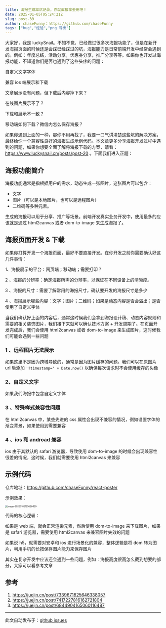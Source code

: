 ```yaml
---
title: 海报生成踩坑记录，你就直接拿去用吧！
date: 2025-01-05T05:24:21Z
slug: post-39
author: chaseFunny：https://github.com/chaseFunny
tags: ["bug","经验","png 导出"]
---
```


大家好，我是 luckySnail。不知不觉，已经做过很多次海报功能了，但是在新开发海报页面的时候还是会踩已经踩过的坑，海报能力是日常前端开发中经常会遇到的。例如：年度总结，活动分享，优惠券分享，推广分享等等。如果你也开发过海报功能，不知道你们是否也遇到了这些头疼的问题：

自定义文字字体

兼容 ios 端展示和下载

文章展示没有问题，但下载后内容掉下来？

在线图片展示不了？

下载和展示不一致？

移动端如何下载？微信内怎么保存海报？

如果你遇到上面的一种，那你不用再找了，我要一口气讲清楚这些坑的解决方案，最终给你一个兼容性良好的海报生成示例代码。本文章更多分享海报开发过程中遇到的问题，如果你想要全面了解将海报下载的方案，请看：https://www.luckysnail.cn/posts/post-20 。下面我们进入正题：

## 海报功能简介

海报功能通常是指根据用户的需求，动态生成一张图片，这张图片可以包含：

- 文字
- 图片（可以是本地图片，也可以是远程图片）
- 二维码等多种元素。

生成的海报可以用于分享、推广等场景。前端开发真实业务开发中，使用最多的应该就是通过 html2canvas 或者 dom-to-image 来生成海报了。

## 海报页面开发 & 下载

如果你打算开发一个海报页面，最好不要直接开发。在你开发之前你需要确认好这几件事情：

1、海报展示的平台：网页端；移动端；需要打印？

2 、海报的分辨率：确定海报所需的分辨率，以保证在不同设备上的清晰度。

3 、海报的尺寸：需要了解常用的海报尺寸，确认要开发的海报尺寸是多少

4 、海报展示哪些内容：文字；图片；二维码；如果是动态内容是否会溢出；是否使用了自定义字体

当我们确认好上面的内容后，通常这时候我们会拿到海报设计稿、动态内容规则和需要的相关装饰图片，我们接下来就可以确认技术方案 + 开发周期了。在页面开发完成后，我们会使用 html2canvas 或者 dom-to-image 来生成图片，这时候我们可能会遇到一些问题

### 1 、远程图片无法展示

如果这里不是因为跨域导致的，通常是因为图片缓存的问题。我们可以在原图片 url 后添加 `'?timestamp=' + Date.now()` 以确保每次请求时不会使用缓存的头像

### 2、自定义文字

如果我们海报中包含自定义字体

### 3 、特殊样式兼容性问题

在 html2canvas 中，某些先进的 css 属性会出现不兼容的情况，例如设置字体的渐变背景，如果使用到需要兼容

### 4 、ios 和 androad 兼容

ios 由于其默认的 safari 游览器，导致使用 dom-to-image 的时候会出现兼容性很差的情况，这时候，我们就需要使用 html2canvas 来兼容

## 示例代码

仓库地址：https://github.com/chaseFunny/react-poster

示例效果：

<img src="https://blog-1304565468.cos.ap-shanghai.myqcloud.com/work/image-20250105125626429.png" alt="image-20250105125626429" style="zoom:50%;" />

代码的核心逻辑：

如果是 web 端，就会正常渲染元素，然后使用 dom-to-image 来下载图片，如果是 safari 游览器，需要使用 html2canvas 来兼容图片失效的问题

如果说 h5，就需要对安卓和 ios 进行场景化的兼容，整体逻辑是将 dom 转为图片，利用手机的长按保存图片能力来保存图片

其实在复杂开发中应该还会遇到一些问题，例如：海报高度很高怎么截到想要的部分，大家可以看参考文章

## 参考

1. https://juejin.cn/post/7339671825646338057
2. https://juejin.cn/post/7417227816162721804
3. https://juejin.cn/post/6844904165060116487

---
此文自动发布于：<a href="https://github.com/coderPerseus/blog/issues/39" target="_blank">github issues</a>
